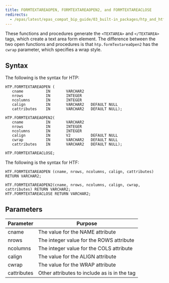 ```yaml
---
title: FORMTEXTAREAOPEN, FORMTEXTAREAOPEN2, and FORMTEXTAREACLOSE
redirects:
  - /epas/latest/epas_compat_bip_guide/03_built-in_packages/htp_and_htf/formtextarea/ #generated for docs/epas/reorg-role-use-case-mode
---
```


These functions and procedures generate the `<TEXTAREA>` and `</TEXTAREA>` tags, which create a text area form element. The difference between the two open functions and procedures is that `htp.formTextareaOpen2` has the `cwrap` parameter, which specifies a wrap style.

## Syntax

The following is the syntax for HTP:

```
HTP.FORMTEXTAREAOPEN (
   cname          IN       VARCHAR2
   nrows          IN       INTEGER
   ncolumns       IN       INTEGER
   calign         IN       VARCHAR2   DEFAULT NULL
   cattributes    IN       VARCHAR2   DEFAULT NULL);

HTP.FORMTEXTAREAOPEN2(
   cname          IN       VARCHAR2
   nrows          IN       INTEGER
   ncolumns       IN       INTEGER
   calign         IN       V2         DEFAULT NULL
   cwrap          IN       VARCHAR2   DEFAULT NULL
   cattributes    IN       VARCHAR2   DEFAULT NULL);

HTP.FORMTEXTAREACLOSE;
```

The following is the syntax for HTF:

```
HTF.FORMTEXTAREAOPEN (cname, nrows, ncolumns, calign, cattributes) RETURN VARCHAR2;

HTF.FORMTEXTAREAOPEN2(cname, nrows, ncolumns, calign, cwrap, cattributes) RETURN VARCHAR2;
HTF.FORMTEXTAREACLOSE RETURN VARCHAR2;
```

## Parameters

| Parameter | Purpose  |
| --------- | -------- |
| cname | The value for the NAME attribute |
| nrows | The integer value for the ROWS attribute  |
| ncolumns | The integer value for the COLS attribute |
| calign | The value for the ALIGN attribute |
| cwrap | The value for the WRAP attribute |
| cattributes | Other attributes to include as is in the tag |
